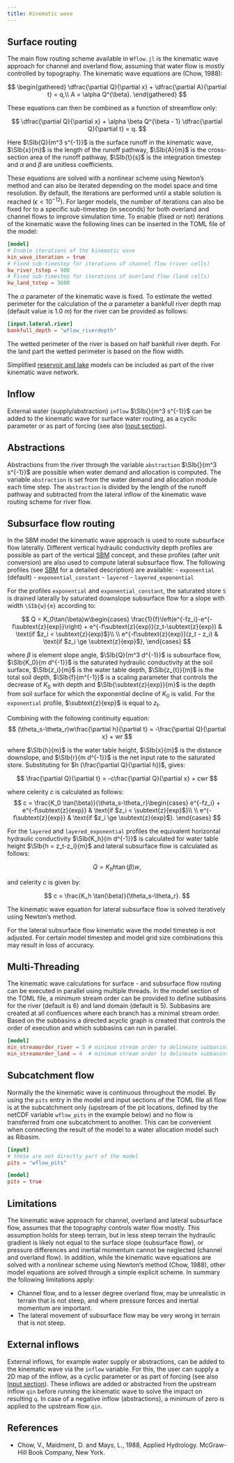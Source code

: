 ```yaml
---
title: Kinematic wave
---
```


## Surface routing
The main flow routing scheme available in `Wflow.jl` is the kinematic wave approach for channel
and overland flow, assuming that water flow is mostly controlled by topography. The kinematic
wave equations are (Chow, 1988):

$$
\begin{gathered}
  \dfrac{\partial Q}{\partial x} + \dfrac{\partial A}{\partial t} = q,\\
   A = \alpha Q^{\beta}.
\end{gathered}
$$

These equations can then be combined as a function of streamflow only:

$$
    \dfrac{\partial Q}{\partial x} + \alpha \beta Q^{\beta - 1} \dfrac{\partial Q}{\partial t} = q.
$$

Here $\SIb{Q}{m^3 s^{-1}}$ is the surface runoff in the kinematic wave, $\SIb{x}{m}$ is the
length of the runoff pathway, $\SIb{A}{m}$ is the cross-section area of the runoff pathway,
$\SIb{t}{s}$ is the integration timestep and $\alpha$ and $\beta$ are unitless coefficients.

These equations are solved with a nonlinear scheme using Newton's method and can also be
iterated depending on the model space and time resolution. By default, the iterations are
performed until a stable solution is reached ($\epsilon < 10^{-12}$). For larger models, the
number of iterations can also be fixed for to a specific sub-timestep (in seconds) for both
overland and channel flows to improve simulation time. To enable (fixed or not) iterations of
the kinematic wave the following lines can be inserted in the TOML file of the model:

```toml
[model]
# Enable iterations of the kinematic wave
kin_wave_iteration = true
# Fixed sub-timestep for iterations of channel flow (river cells)
kw_river_tstep = 900
# Fixed sub-timestep for iterations of overland flow (land cells)
kw_land_tstep = 3600
```

The $\alpha$ parameter of the kinematic wave is fixed. To estimate the wetted perimeter for the
calculation of the $\alpha$ parameter a bankfull river depth map (default value is
$\SI{1.0}{m}$) for the river can be provided as follows:

```toml
[input.lateral.river]
bankfull_depth = "wflow_riverdepth"
```

The wetted perimeter of the river is based on half bankfull river depth. For the land part the
wetted perimeter is based on the flow width.

Simplified [reservoir and lake](./waterbodies.qmd) models can be included as part of the river
kinematic wave network.

## Inflow
External water (supply/abstraction) `inflow` $\SIb{}{m^3 s^{-1}}$  can be added to the
kinematic wave for surface water routing, as a cyclic parameter or as part of forcing (see also
[Input section](../../user_guide/required_files.qmd)).

## Abstractions
Abstractions from the river through the variable `abstraction` $\SIb{}{m^3 s^{-1}}$ are
possible when water demand and allocation is computed. The variable `abstraction` is set from
the water demand and allocation module each time step. The `abstraction` is divided by the
length of the runoff pathway and subtracted from the lateral inflow of the kinematic wave
routing scheme for river flow.

## Subsurface flow routing
In the SBM model the kinematic wave approach is used to route subsurface flow laterally.
Different vertical hydraulic conductivity depth profiles are possible as part of the
vertical [SBM](../land/landhydrology_sbm.qmd#soil-processes) concept, and these profiles
(after unit conversion) are also used to compute lateral subsurface flow. The following
profiles (see [SBM](../land/landhydrology_sbm.qmd#soil-processes) for a detailed
description) are available:
- `exponential` (default)
- `exponential_constant`
- `layered`
- `layered_exponential`

For the profiles `exponential` and `exponential_constant`, the saturated store ``S`` is drained
laterally by saturated downslope subsurface flow for a slope with width ``\SIb{w}{m}``
according to:

$$
    Q = K_0\tan(\beta)w\begin{cases}
    \frac{1}{f}\left(e^{-fz_i}-e^{-f\subtext{z}{exp}}\right) +
    e^{-f\subtext{z}{exp}}(z_t-\subtext{z}{exp}) & \text{if $z_i < \subtext{z}{exp}$}\\
    \\
    e^{-f\subtext{z}{exp}}(z_t - z_i) & \text{if $z_i \ge \subtext{z}{exp}$},
    \end{cases}
$$

where $\beta$ is element slope angle, $\SIb{Q}{m^3 d^{-1}}$ is subsurface flow, $\SIb{K_0}{m
d^{-1}}$ is the saturated hydraulic conductivity at the soil surface, $\SIb{z_i}{m}$ is the
water table depth, $\SIb{z_{t}}{m}$ is the total soil depth, $\SIb{f}{m^{-1}}$ is a scaling
parameter that controls the decrease of $K_0$ with depth and $\SIb{\subtext{z}{exp}}{m}$ is the
depth from soil surface for which the exponential decline of $K_0$ is valid. For the
`exponential` profile, $\subtext{z}{exp}$ is equal to $z_t$.

Combining with the following continuity equation:
$$
    (\theta_s-\theta_r)w\frac{\partial h}{\partial t} = -\frac{\partial Q}{\partial x} + wr
$$

where $\SIb{h}{m}$ is the water table height, $\SIb{x}{m}$ is the distance downslope, and
$\SIb{r}{m d^{-1}}$ is the net input rate to the saturated store. Substituting for $h
(\frac{\partial Q}{\partial h})$, gives:

$$
  \frac{\partial Q}{\partial t} = -c\frac{\partial Q}{\partial x} + cwr
$$

where celerity $c$ is calculated as follows:
$$
    c = \frac{K_0 \tan(\beta)}{\theta_s-\theta_r}\begin{cases}
    e^{-fz_i}
    + e^{-f\subtext{z}{exp}} & \text{if $z_i < \subtext{z}{exp}$}\\
    \\
    e^{-f\subtext{z}{exp}} & \text{if $z_i \ge \subtext{z}{exp}$}.
    \end{cases}
$$

For the `layered` and `layered_exponential` profiles the equivalent horizontal hydraulic
conductivity $\SIb{K_h}{m d^{-1}}$ is calculated for water table height $\SIb{h = z_t-z_i}{m}$
and lateral subsurface flow is calculated as follows:

$$
  Q = K_h h \tan(\beta) w,
$$

and celerity $c$ is given by:

$$
    c = \frac{K_h \tan(\beta)}{\theta_s-\theta_r}.
$$

The kinematic wave equation for lateral subsurface flow is solved iteratively using Newton's
method.

::: {.callout-note}
For the lateral subsurface flow kinematic wave the model timestep is not adjusted. For certain
model timestep and model grid size combinations this may result in loss of accuracy.
:::

## Multi-Threading
The kinematic wave calculations for surface - and subsurface flow routing can be executed in
parallel using multiple threads. In the model section of the TOML file, a minimum stream order
can be provided to define subbasins for the river (default is 6) and land domain (default is
5). Subbasins are created at all confluences where each branch has a minimal stream order.
Based on the subbasins a directed acyclic graph is created that controls the order of execution
and which subbasins can run in parallel.

```toml
[model]
min_streamorder_river = 5 # minimum stream order to delineate subbasins for river domain, default is 6
min_streamorder_land = 4  # minimum stream order to delineate subbasins for land domain, default is 5
```

## Subcatchment flow
Normally the the kinematic wave is continuous throughout the model. By using the `pits` entry
in the model and input sections of the TOML file all flow is at the subcatchment only (upstream
of the pit locations, defined by the netCDF variable `wflow_pits` in the example below) and no
flow is transferred from one subcatchment to another. This can be convenient when connecting
the result of the model to a water allocation model such as Ribasim.

```toml
[input]
# these are not directly part of the model
pits = "wflow_pits"

[model]
pits = true
```

## Limitations
The kinematic wave approach for channel, overland and lateral subsurface flow, assumes that the
topography controls water flow mostly. This assumption holds for steep terrain, but in less
steep terrain the hydraulic gradient is likely not equal to the surface slope (subsurface
flow), or pressure differences and inertial momentum cannot be neglected (channel and overland
flow). In addition, while the kinematic wave equations are solved with a nonlinear scheme using
Newton's method (Chow, 1988), other model equations are solved through a simple explicit
scheme. In summary the following limitations apply:

+ Channel flow, and to a lesser degree overland flow, may be unrealistic in terrain that is not
  steep, and where pressure forces and inertial momentum are important.
+ The lateral movement of subsurface flow may be very wrong in terrain that is not steep.

## External inflows
External inflows, for example water supply or abstractions, can be added to the kinematic wave
via the `inflow` variable. For this, the user can supply a 2D map of the inflow, as a cyclic
parameter or as part of forcing (see also [Input
section](../../user_guide/required_files.qmd)). These inflows are added or abstracted from the
upstream inflow `qin` before running the kinematic wave to solve the impact on resulting `q`.
In case of a negative inflow (abstractions), a minimum of zero is applied to the upstream flow
`qin`.

## References
+ Chow, V., Maidment, D. and Mays, L., 1988, Applied Hydrology. McGraw-Hill Book Company,
  New York.
